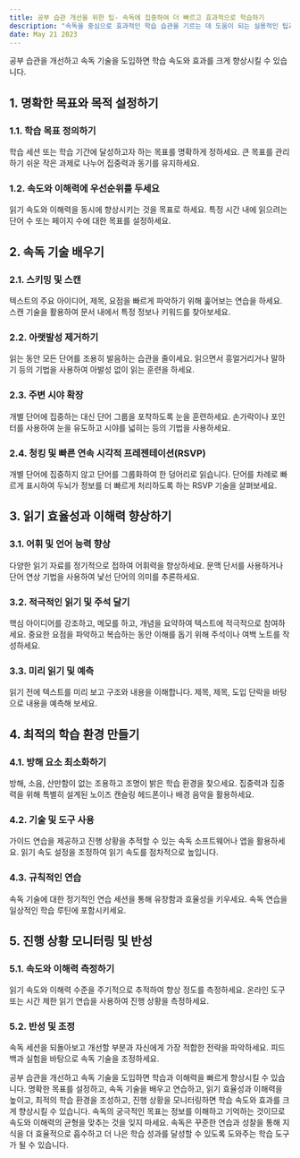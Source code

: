```yaml
---
title: 공부 습관 개선을 위한 팁- 속독에 집중하여 더 빠르고 효과적으로 학습하기
description: "속독을 중심으로 효과적인 학습 습관을 기르는 데 도움이 되는 실용적인 팁과 사례를 제공하여 정보를 보다 효율적으로 흡수할 수 있도록 합니다."
date: May 21 2023
---
```


공부 습관을 개선하고 속독 기술을 도입하면 학습 속도와 효과를 크게 향상시킬 수 있습니다. 

## 1. 명확한 목표와 목적 설정하기
### 1.1. 학습 목표 정의하기

학습 세션 또는 학습 기간에 달성하고자 하는 목표를 명확하게 정하세요.
큰 목표를 관리하기 쉬운 작은 과제로 나누어 집중력과 동기를 유지하세요.
### 1.2. 속도와 이해력에 우선순위를 두세요

읽기 속도와 이해력을 동시에 향상시키는 것을 목표로 하세요.
특정 시간 내에 읽으려는 단어 수 또는 페이지 수에 대한 목표를 설정하세요.
## 2. 속독 기술 배우기
### 2.1. 스키밍 및 스캔

텍스트의 주요 아이디어, 제목, 요점을 빠르게 파악하기 위해 훑어보는 연습을 하세요.
스캔 기술을 활용하여 문서 내에서 특정 정보나 키워드를 찾아보세요.
### 2.2. 아랫발성 제거하기

읽는 동안 모든 단어를 조용히 발음하는 습관을 줄이세요.
읽으면서 흥얼거리거나 말하기 등의 기법을 사용하여 아발성 없이 읽는 훈련을 하세요.
### 2.3. 주변 시야 확장

개별 단어에 집중하는 대신 단어 그룹을 포착하도록 눈을 훈련하세요.
손가락이나 포인터를 사용하여 눈을 유도하고 시야를 넓히는 등의 기법을 사용하세요.
### 2.4. 청킹 및 빠른 연속 시각적 프레젠테이션(RSVP)

개별 단어에 집중하지 않고 단어를 그룹화하여 한 덩어리로 읽습니다.
단어를 차례로 빠르게 표시하여 두뇌가 정보를 더 빠르게 처리하도록 하는 RSVP 기술을 살펴보세요.
## 3. 읽기 효율성과 이해력 향상하기
### 3.1. 어휘 및 언어 능력 향상

다양한 읽기 자료를 정기적으로 접하여 어휘력을 향상하세요.
문맥 단서를 사용하거나 단어 연상 기법을 사용하여 낯선 단어의 의미를 추론하세요.
### 3.2. 적극적인 읽기 및 주석 달기

핵심 아이디어를 강조하고, 메모를 하고, 개념을 요약하여 텍스트에 적극적으로 참여하세요.
중요한 요점을 파악하고 복습하는 동안 이해를 돕기 위해 주석이나 여백 노트를 작성하세요.
### 3.3. 미리 읽기 및 예측

읽기 전에 텍스트를 미리 보고 구조와 내용을 이해합니다.
제목, 제목, 도입 단락을 바탕으로 내용을 예측해 보세요.
## 4. 최적의 학습 환경 만들기
### 4.1. 방해 요소 최소화하기

방해, 소음, 산만함이 없는 조용하고 조명이 밝은 학습 환경을 찾으세요.
집중력과 집중력을 위해 특별히 설계된 노이즈 캔슬링 헤드폰이나 배경 음악을 활용하세요.
### 4.2. 기술 및 도구 사용

가이드 연습을 제공하고 진행 상황을 추적할 수 있는 속독 소프트웨어나 앱을 활용하세요.
읽기 속도 설정을 조정하여 읽기 속도를 점차적으로 높입니다.
### 4.3. 규칙적인 연습

속독 기술에 대한 정기적인 연습 세션을 통해 유창함과 효율성을 키우세요.
속독 연습을 일상적인 학습 루틴에 포함시키세요.
## 5. 진행 상황 모니터링 및 반성
### 5.1. 속도와 이해력 측정하기

읽기 속도와 이해력 수준을 주기적으로 추적하여 향상 정도를 측정하세요.
온라인 도구 또는 시간 제한 읽기 연습을 사용하여 진행 상황을 측정하세요.
### 5.2. 반성 및 조정

속독 세션을 되돌아보고 개선할 부분과 자신에게 가장 적합한 전략을 파악하세요.
피드백과 실험을 바탕으로 속독 기술을 조정하세요.


공부 습관을 개선하고 속독 기술을 도입하면 학습과 이해력을 빠르게 향상시킬 수 있습니다. 명확한 목표를 설정하고, 속독 기술을 배우고 연습하고, 읽기 효율성과 이해력을 높이고, 최적의 학습 환경을 조성하고, 진행 상황을 모니터링하면 학습 속도와 효과를 크게 향상시킬 수 있습니다. 속독의 궁극적인 목표는 정보를 이해하고 기억하는 것이므로 속도와 이해력의 균형을 맞추는 것을 잊지 마세요. 속독은 꾸준한 연습과 성찰을 통해 지식을 더 효율적으로 흡수하고 더 나은 학습 성과를 달성할 수 있도록 도와주는 학습 도구가 될 수 있습니다. 